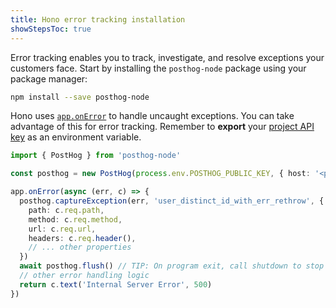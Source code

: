 ```yaml
---
title: Hono error tracking installation
showStepsToc: true
---
```




<Steps>
<Step title="Install PostHog Node.js SDK" badge="required">

Error tracking enables you to track, investigate, and resolve exceptions your customers face. Start by installing the `posthog-node` package using your package manager:
```bash
npm install --save posthog-node
```

</Step>
<Step title="Exception handling example" badge="required">

Hono uses [`app.onError`](https://hono.dev/docs/api/exception#handling-httpexception) to handle uncaught exceptions. You can take advantage of this for error tracking. Remember to **export** your [project API key](https://app.posthog.com/settings/project#variables) as an environment variable.

```ts file=index.ts
import { PostHog } from 'posthog-node'

const posthog = new PostHog(process.env.POSTHOG_PUBLIC_KEY, { host: '<ph_client_api_host>' })

app.onError(async (err, c) => {
  posthog.captureException(err, 'user_distinct_id_with_err_rethrow', {
    path: c.req.path,
    method: c.req.method,
    url: c.req.url,
    headers: c.req.header(),
    // ... other properties
  })
  await posthog.flush() // TIP: On program exit, call shutdown to stop pending pollers and flush any remaining events
  // other error handling logic
  return c.text('Internal Server Error', 500)
})
```

</Step>

<StepVerifyErrorTracking />


<Step title="Upload source maps" badge="required">

<StepUploadSourceMaps urlPath="cli" />

</Step>


</Steps>

